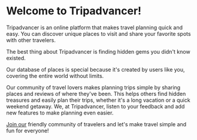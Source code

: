 # Welcome to Tripadvancer!
 
Tripadvancer is an online platform that makes travel planning quick and easy. You can discover unique places to visit and share your favorite spots with other travelers.

The best thing about Tripadvancer is finding hidden gems you didn't know existed.

Our database of places is special because it's created by users like you, covering the entire world without limits.

Our community of travel lovers makes planning trips simple by sharing places and reviews of where they've been. This helps others find hidden treasures and easily plan their trips, whether it's a long vacation or a quick weekend getaway. We, at Tripadvancer, listen to your feedback and add new features to make planning even easier.

[Join our](https://www.tripadvancer.me) friendly community of travelers and let's make travel simple and fun for everyone!
